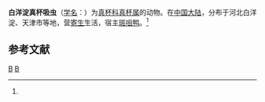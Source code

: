 {{Speciesbox
| taxon = Eucotyle baiyangdienensis
| binomial_authority = (Li, Zhu et Gu, 1973)<ref name='id10210'>{{cite web| url =http://www.bioinfo.cn/db05/BjdwSpecies.php?action=view&id=10210| title =白洋淀真杯吸虫| work =《中国动物物种编目数据库》| publisher =中国科学院微生物研究所| author =中国科学院动物研究所| accessdate =2009-04-16| deadurl =yes| archiveurl =https://web.archive.org/web/20160305035921/http://www.bioinfo.cn/db05/BjdwSpecies.php?action=view&id=10210| archivedate =2016-03-05}}</ref>
}}

'''白洋淀真杯吸虫'''（[[学名|学名]]：{{lang|la|''Eucotyle baiyangdienensis''}}）为[[真杯科|真杯科]][[真杯属|真杯属]]的动物。在[[中国大陆|中国大陆]]，分布于河北白洋淀、天津市等地，营[[寄生|寄生]]生活，宿主[[斑咀鸭|斑咀鸭]]。<ref name='id10210'/>

== 参考文献 ==
{{reflist}}

{{吸虫小作品}}

{{taxonbar}}
[[Category:_1973年描述的动物|B]]
[[Category:真杯属|B]]